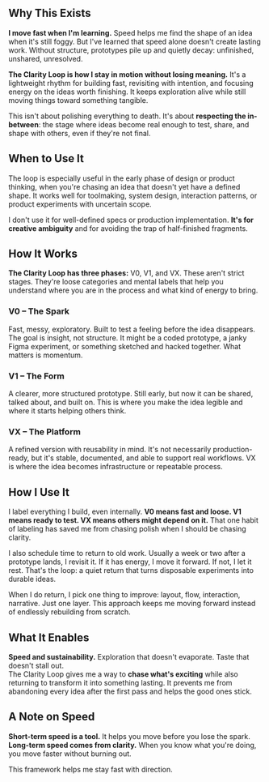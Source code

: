 ## Why This Exists

**I move fast when I'm learning.** Speed helps me find the shape of an idea when it's still foggy. But I've learned that speed alone doesn't create lasting work. Without structure, prototypes pile up and quietly decay: unfinished, unshared, unresolved.

**The Clarity Loop is how I stay in motion without losing meaning.** It's a lightweight rhythm for building fast, revisiting with intention, and focusing energy on the ideas worth finishing. It keeps exploration alive while still moving things toward something tangible.

This isn't about polishing everything to death. It's about **respecting the in-between**: the stage where ideas become real enough to test, share, and shape with others, even if they're not final.

## When to Use It

The loop is especially useful in the early phase of design or product thinking, when you're chasing an idea that doesn't yet have a defined shape. It works well for toolmaking, system design, interaction patterns, or product experiments with uncertain scope.

I don't use it for well-defined specs or production implementation. **It's for creative ambiguity** and for avoiding the trap of half-finished fragments.

## How It Works

**The Clarity Loop has three phases:** V0, V1, and VX. These aren't strict stages. They're loose categories and mental labels that help you understand where you are in the process and what kind of energy to bring.

### V0 – The Spark  
Fast, messy, exploratory. Built to test a feeling before the idea disappears. The goal is insight, not structure. It might be a coded prototype, a janky Figma experiment, or something sketched and hacked together. What matters is momentum.

### V1 – The Form  
A clearer, more structured prototype. Still early, but now it can be shared, talked about, and built on. This is where you make the idea legible and where it starts helping others think.

### VX – The Platform  
A refined version with reusability in mind. It's not necessarily production-ready, but it's stable, documented, and able to support real workflows. VX is where the idea becomes infrastructure or repeatable process.

## How I Use It

I label everything I build, even internally. **V0 means fast and loose. V1 means ready to test. VX means others might depend on it.** That one habit of labeling has saved me from chasing polish when I should be chasing clarity.

I also schedule time to return to old work. Usually a week or two after a prototype lands, I revisit it. If it has energy, I move it forward. If not, I let it rest. That's the loop: a quiet return that turns disposable experiments into durable ideas.

When I do return, I pick one thing to improve: layout, flow, interaction, narrative. Just one layer. This approach keeps me moving forward instead of endlessly rebuilding from scratch.

## What It Enables

**Speed and sustainability.** Exploration that doesn't evaporate. Taste that doesn't stall out.  
The Clarity Loop gives me a way to **chase what's exciting** while also returning to transform it into something lasting. It prevents me from abandoning every idea after the first pass and helps the good ones stick.

## A Note on Speed

**Short-term speed is a tool.** It helps you move before you lose the spark.  
**Long-term speed comes from clarity.** When you know what you're doing, you move faster without burning out.

This framework helps me stay fast with direction.
